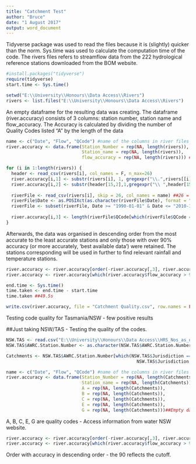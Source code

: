 ```yaml
---
title: "Catchment Test"
author: "Bruce"
date: "1 August 2017"
output: word_document
---
```

Tidyverse package was used to read the files because it is (slightly) quicker than the norm. 
Sys.time was used to calculate the computation time of the code. 
The rivers files refers to streamflow data from the 222 hydrological reference stations downloaded from the BOM website. 

```r
#install.packages("tidyverse")
require(tidyverse)
start.time <- Sys.time()

setwd("E:\\University\\Honours\\Data Access\\Rivers")
rivers <- list.files("E:\\University\\Honours\\Data Access\\Rivers")
```


An empty dataframe for the resulting data was creating.
The dataframe (river.accuracy) consists of 3 columns: station number, station name and flow_accuracy.
The Accuracy is calculated by dividing the number of Quality Codes listed "A" by the length of the data

```r
name <- c("Date", "Flow", "QCode") #name of the columns in river files
river.accuracy <- data.frame(Station_Number = rep(NA, length(rivers)), 
                             Station_name = rep(NA, length(rivers)),
                             flow_accuracy = rep(NA, length(rivers))) ##Empty dataframe to store the data in 

for (i in 1:length(rivers)) {
  header <- read_csv(rivers[i], col_names = F, n_max=26)
  river.accuracy[i,1] <- substr(rivers[i], 1, gregexpr("\\.",rivers[[i]])[[1]]-1) ##Extract number
  river.accuracy[i,2] <- substr(header[15,2],1,gregexpr("\\ ",header[15,2])[[1]]-1) ##Extract name
  
  riverFile <- read_csv(rivers[i], skip = 26, col_names = name) ##26 = number of non-essential lines
  riverFile$Date <- as.POSIXct(as.character(riverFile$Date), format = "%Y-%m-%d") ##Convert data to POSIXct format
  riverFile <- subset(riverFile, Date >= "1990-01-01" & Date <= "2010-12-31") ##This is our study date
  
  river.accuracy[i,3] <- length(riverFile$QCode[which(riverFile$QCode == "A")])/length(riverFile$QCode)*100
}
```

Afterwards, the data was organised in descending order from the most accurate to the least accurate stations and only those with over 90% accuracy (or more accurately, 'best available data') were retained. The stations corresponding will be used in further to find relevant rainfall and temperature stations. 

```r
river.accuracy <- river.accuracy[order(-river.accuracy[,3], river.accuracy[,2], river.accuracy[,1]),]
river.accuracy <- river.accuracy[which(river.accuracy$flow_accuracy > 90),] ###111

end.time <- Sys.time()
time.taken <- end.time - start.time
time.taken ##49.5s

write.csv(river.accuracy, file = "Catchment Quality.csv", row.names = FALSE)
```

Testing code quality for Tasmania/NSW - few positive results

##Just taking NSW/TAS - Testing the quality of the codes. 

```r
NSW.TAS <- read.csv("E:\\University\\Honours\\Data Access\\HRS_Nos_as_of_20140711.csv", header = T)
NSW.TAS$AWRC.Station.Number <- as.character(NSW.TAS$AWRC.Station.Number)

Catchments <- NSW.TAS$AWRC.Station.Number[which(NSW.TAS$Jurisdiction == "NSW"|
                                                  NSW.TAS$Jurisdiction == "TAS")]

name <- c("Date", "Flow", "QCode") #name of the columns in river files
river.accuracy <- data.frame(Station_Number = rep(NA, length(Catchments)), 
                             Station_name = rep(NA, length(Catchments)),
                             A = rep(NA, length(Catchments)),
                             B = rep(NA, length(Catchments)),
                             C = rep(NA, length(Catchments)),
                             E = rep(NA, length(Catchments)),
                             G = rep(NA, length(Catchments)))##Empty dataframe to store the data in
```

A, B, C, E, G are quality codes - Access information from water NSW website. 

```r
river.accuracy <- river.accuracy[order(-river.accuracy[,3], river.accuracy[,2], river.accuracy[,1]),]
river.accuracy <- river.accuracy[which(river.accuracy$flow_accuracy > 90),] ###111
```

Order with accuracy in descending order - the 90 reflects the cutoff. 